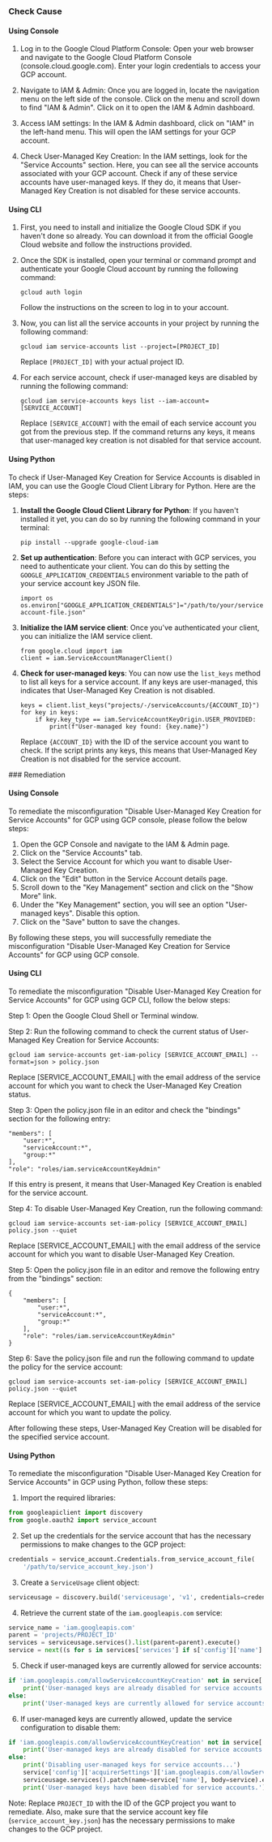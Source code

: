 

<Tabs><Tab title='Cause'>
### Check Cause

#### Using Console

1. Log in to the Google Cloud Platform Console: Open your web browser and navigate to the Google Cloud Platform Console (console.cloud.google.com). Enter your login credentials to access your GCP account.

2. Navigate to IAM & Admin: Once you are logged in, locate the navigation menu on the left side of the console. Click on the menu and scroll down to find "IAM & Admin". Click on it to open the IAM & Admin dashboard.

3. Access IAM settings: In the IAM & Admin dashboard, click on "IAM" in the left-hand menu. This will open the IAM settings for your GCP account.

4. Check User-Managed Key Creation: In the IAM settings, look for the "Service Accounts" section. Here, you can see all the service accounts associated with your GCP account. Check if any of these service accounts have user-managed keys. If they do, it means that User-Managed Key Creation is not disabled for these service accounts.

#### Using CLI

1. First, you need to install and initialize the Google Cloud SDK if you haven't done so already. You can download it from the official Google Cloud website and follow the instructions provided.

2. Once the SDK is installed, open your terminal or command prompt and authenticate your Google Cloud account by running the following command:
   ```
   gcloud auth login
   ```
   Follow the instructions on the screen to log in to your account.

3. Now, you can list all the service accounts in your project by running the following command:
   ```
   gcloud iam service-accounts list --project=[PROJECT_ID]
   ```
   Replace `[PROJECT_ID]` with your actual project ID.

4. For each service account, check if user-managed keys are disabled by running the following command:
   ```
   gcloud iam service-accounts keys list --iam-account=[SERVICE_ACCOUNT]
   ```
   Replace `[SERVICE_ACCOUNT]` with the email of each service account you got from the previous step. If the command returns any keys, it means that user-managed key creation is not disabled for that service account.

#### Using Python

To check if User-Managed Key Creation for Service Accounts is disabled in IAM, you can use the Google Cloud Client Library for Python. Here are the steps:

1. **Install the Google Cloud Client Library for Python**: If you haven't installed it yet, you can do so by running the following command in your terminal:
   ```
   pip install --upgrade google-cloud-iam
   ```
2. **Set up authentication**: Before you can interact with GCP services, you need to authenticate your client. You can do this by setting the `GOOGLE_APPLICATION_CREDENTIALS` environment variable to the path of your service account key JSON file.
   ```
   import os
   os.environ["GOOGLE_APPLICATION_CREDENTIALS"]="/path/to/your/service-account-file.json"
   ```
3. **Initialize the IAM service client**: Once you've authenticated your client, you can initialize the IAM service client.
   ```
   from google.cloud import iam
   client = iam.ServiceAccountManagerClient()
   ```
4. **Check for user-managed keys**: You can now use the `list_keys` method to list all keys for a service account. If any keys are user-managed, this indicates that User-Managed Key Creation is not disabled.
   ```
   keys = client.list_keys("projects/-/serviceAccounts/{ACCOUNT_ID}")
   for key in keys:
       if key.key_type == iam.ServiceAccountKeyOrigin.USER_PROVIDED:
           print(f"User-managed key found: {key.name}")
   ```
   Replace `{ACCOUNT_ID}` with the ID of the service account you want to check. If the script prints any keys, this means that User-Managed Key Creation is not disabled for the service account.

</Tab>

<Tab title='Remediation'>
### Remediation

#### Using Console

To remediate the misconfiguration "Disable User-Managed Key Creation for Service Accounts" for GCP using GCP console, please follow the below steps:

1. Open the GCP Console and navigate to the IAM & Admin page.
2. Click on the "Service Accounts" tab.
3. Select the Service Account for which you want to disable User-Managed Key Creation.
4. Click on the "Edit" button in the Service Account details page.
5. Scroll down to the "Key Management" section and click on the "Show More" link.
6. Under the "Key Management" section, you will see an option "User-managed keys". Disable this option.
7. Click on the "Save" button to save the changes.

By following these steps, you will successfully remediate the misconfiguration "Disable User-Managed Key Creation for Service Accounts" for GCP using GCP console.

#### Using CLI

To remediate the misconfiguration "Disable User-Managed Key Creation for Service Accounts" for GCP using GCP CLI, follow the below steps:

Step 1: Open the Google Cloud Shell or Terminal window.

Step 2: Run the following command to check the current status of User-Managed Key Creation for Service Accounts:

```
gcloud iam service-accounts get-iam-policy [SERVICE_ACCOUNT_EMAIL] --format=json > policy.json
```

Replace [SERVICE_ACCOUNT_EMAIL] with the email address of the service account for which you want to check the User-Managed Key Creation status.

Step 3: Open the policy.json file in an editor and check the "bindings" section for the following entry:

```
"members": [
    "user:*",
    "serviceAccount:*",
    "group:*"
],
"role": "roles/iam.serviceAccountKeyAdmin"
```

If this entry is present, it means that User-Managed Key Creation is enabled for the service account.

Step 4: To disable User-Managed Key Creation, run the following command:

```
gcloud iam service-accounts set-iam-policy [SERVICE_ACCOUNT_EMAIL] policy.json --quiet
```

Replace [SERVICE_ACCOUNT_EMAIL] with the email address of the service account for which you want to disable User-Managed Key Creation.

Step 5: Open the policy.json file in an editor and remove the following entry from the "bindings" section:

```
{
    "members": [
        "user:*",
        "serviceAccount:*",
        "group:*"
    ],
    "role": "roles/iam.serviceAccountKeyAdmin"
}
```

Step 6: Save the policy.json file and run the following command to update the policy for the service account:

```
gcloud iam service-accounts set-iam-policy [SERVICE_ACCOUNT_EMAIL] policy.json --quiet
```

Replace [SERVICE_ACCOUNT_EMAIL] with the email address of the service account for which you want to update the policy.

After following these steps, User-Managed Key Creation will be disabled for the specified service account.

#### Using Python

To remediate the misconfiguration "Disable User-Managed Key Creation for Service Accounts" in GCP using Python, follow these steps:

1. Import the required libraries:

```python
from googleapiclient import discovery
from google.oauth2 import service_account
```

2. Set up the credentials for the service account that has the necessary permissions to make changes to the GCP project:

```python
credentials = service_account.Credentials.from_service_account_file(
    '/path/to/service_account_key.json')
```

3. Create a `ServiceUsage` client object:

```python
serviceusage = discovery.build('serviceusage', 'v1', credentials=credentials)
```

4. Retrieve the current state of the `iam.googleapis.com` service:

```python
service_name = 'iam.googleapis.com'
parent = 'projects/PROJECT_ID'
services = serviceusage.services().list(parent=parent).execute()
service = next((s for s in services['services'] if s['config']['name'] == service_name), None)
```

5. Check if user-managed keys are currently allowed for service accounts:

```python
if 'iam.googleapis.com/allowServiceAccountKeyCreation' not in service['config']['acquirerSettings']:
    print('User-managed keys are already disabled for service accounts.')
else:
    print('User-managed keys are currently allowed for service accounts.')
```

6. If user-managed keys are currently allowed, update the service configuration to disable them:

```python
if 'iam.googleapis.com/allowServiceAccountKeyCreation' not in service['config']['acquirerSettings']:
    print('User-managed keys are already disabled for service accounts.')
else:
    print('Disabling user-managed keys for service accounts...')
    service['config']['acquirerSettings']['iam.googleapis.com/allowServiceAccountKeyCreation'] = False
    serviceusage.services().patch(name=service['name'], body=service).execute()
    print('User-managed keys have been disabled for service accounts.')
```

Note: Replace `PROJECT_ID` with the ID of the GCP project you want to remediate. Also, make sure that the service account key file (`service_account_key.json`) has the necessary permissions to make changes to the GCP project.


</Tab>
</Tabs>